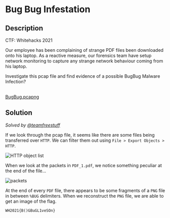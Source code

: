 # Bug Bug Infestation

## Description

CTF: Whitehacks 2021

Our employee has been complaining of strange PDF files been downloaded onto his
laptop. As a reactive measure, our forensics team have setup network monitoring
to capture any strange network behaviour coming from his laptop.

Investigate this pcap file and find evidence of a possible BugBug Malware
Infection?

<br />
<a href="/files/whitehacks-2021/BugBug.pcapng" download>
  BugBug.pcapng
</a>

## Solution

_Solved by [@teamfreestuff](https://github.com/teamfreestuff)_

If we look through the pcap file, it seems like there are some files being
transferred over `HTTP`. We can filter them out using
`File > Export Objects > HTTP`.

![HTTP object list](/images/whitehacks-2021/bug-bug-infestation-1.png)

When we look at the packets in `PDF_1.pdf`, we notice something peculiar at the
end of the file...

![packets](/images/whitehacks-2021/bug-bug-infestation-2.png)

At the end of every `PDF` file, there appears to be some fragments of a `PNG`
file in between `%BUG` delimiters. When we reconstruct the `PNG` file, we are
able to get an image of the flag.

`WH2021{B()GBuGL1veSOn}`
